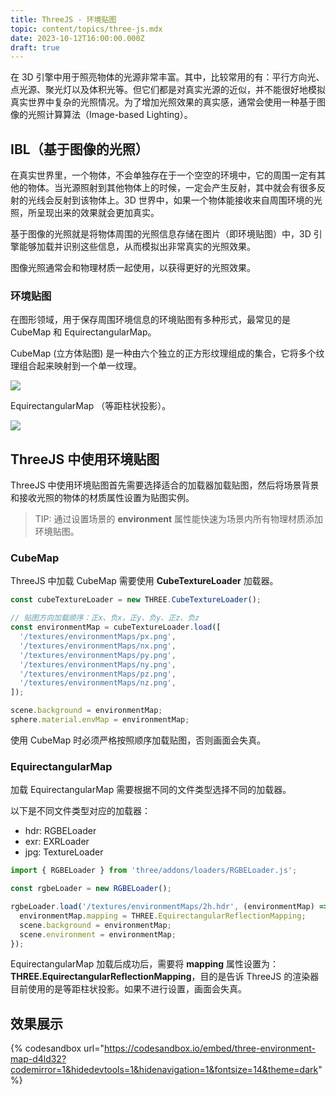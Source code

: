 ```yaml
---
title: ThreeJS - 环境贴图
topic: content/topics/three-js.mdx
date: 2023-10-12T16:00:00.000Z
draft: true
---
```


在 3D 引擎中用于照亮物体的光源非常丰富。其中，比较常用的有：平行方向光、点光源、聚光灯以及体积光等。但它们都是对真实光源的近似，并不能很好地模拟真实世界中复杂的光照情况。为了增加光照效果的真实感，通常会使用一种基于图像的光照计算算法（Image-based Lighting）。

## IBL（基于图像的光照）

在真实世界里，一个物体，不会单独存在于一个空空的环境中，它的周围一定有其他的物体。当光源照射到其他物体上的时候，一定会产生反射，其中就会有很多反射的光线会反射到该物体上。3D 世界中，如果一个物体能接收来自周围环境的光照，所呈现出来的效果就会更加真实。

基于图像的光照就是将物体周围的光照信息存储在图片（即环境贴图）中，3D 引擎能够加载并识别这些信息，从而模拟出非常真实的光照效果。

图像光照通常会和物理材质一起使用，以获得更好的光照效果。

### 环境贴图

在图形领域，用于保存周围环境信息的环境贴图有多种形式，最常见的是 CubeMap 和 EquirectangularMap。

CubeMap (立方体贴图) 是一种由六个独立的正方形纹理组成的集合，它将多个纹理组合起来映射到一个单一纹理。

![](/cubemaps_skybox.png)

EquirectangularMap （等距柱状投影）。

![](/equirectangular-map.jpg)

## ThreeJS 中使用环境贴图

ThreeJS 中使用环境贴图首先需要选择适合的加载器加载贴图，然后将场景背景和接收光照的物体的材质属性设置为贴图实例。

> TIP: 通过设置场景的 **environment** 属性能快速为场景内所有物理材质添加环境贴图。

### CubeMap

ThreeJS 中加载 CubeMap 需要使用 **CubeTextureLoader** 加载器。

```javascript
const cubeTextureLoader = new THREE.CubeTextureLoader();

// 贴图方向加载顺序：正x、负x，正y、负y、正z、负z
const environmentMap = cubeTextureLoader.load([
  '/textures/environmentMaps/px.png',
  '/textures/environmentMaps/nx.png',
  '/textures/environmentMaps/py.png',
  '/textures/environmentMaps/ny.png',
  '/textures/environmentMaps/pz.png',
  '/textures/environmentMaps/nz.png',
]);

scene.background = environmentMap;
sphere.material.envMap = environmentMap;
```

使用 CubeMap 时必须严格按照顺序加载贴图，否则画面会失真。

### EquirectangularMap

加载 EquirectangularMap 需要根据不同的文件类型选择不同的加载器。

以下是不同文件类型对应的加载器：

- hdr: RGBELoader
- exr: EXRLoader
- jpg: TextureLoader

```javascript
import { RGBELoader } from 'three/addons/loaders/RGBELoader.js';

const rgbeLoader = new RGBELoader();

rgbeLoader.load('/textures/environmentMaps/2h.hdr', (environmentMap) => {
  environmentMap.mapping = THREE.EquirectangularReflectionMapping;
  scene.background = environmentMap;
  scene.environment = environmentMap;
});
```

EquirectangularMap 加载后成功后，需要将 **mapping** 属性设置为：**THREE.EquirectangularReflectionMapping**，目的是告诉 ThreeJS 的渲染器目前使用的是等距柱状投影。如果不进行设置，画面会失真。

## 效果展示

{% codesandbox url="https://codesandbox.io/embed/three-environment-map-d4ld32?codemirror=1&hidedevtools=1&hidenavigation=1&fontsize=14&theme=dark" %}
